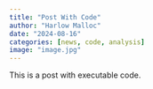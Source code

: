 ```yaml
---
title: "Post With Code"
author: "Harlow Malloc"
date: "2024-08-16"
categories: [news, code, analysis]
image: "image.jpg"
---
```


This is a post with executable code.

